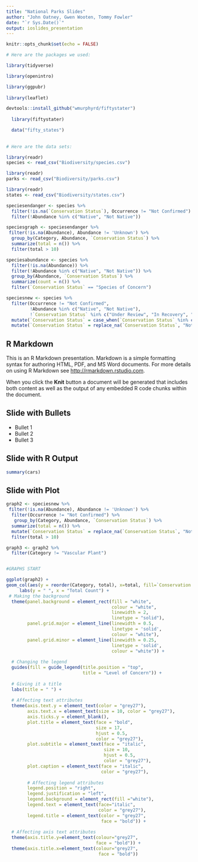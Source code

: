 ```yaml
---
title: "National Parks Slides"
author: "John Oatney, Gwen Wooten, Tommy Fowler"
date: "`r Sys.Date()`"
output: ioslides_presentation
---
```


```r
knitr::opts_chunk$set(echo = FALSE)

# Here are the packages we used:

library(tidyverse)

library(openintro) 

library(ggpubr)  
  
library(leaflet)

devtools::install_github("wmurphyrd/fiftystater")
  
  library(fiftystater)

  data("fifty_states")
  
  
# Here are the data sets:

library(readr)
species <- read_csv("Biodiversity/species.csv")

library(readr)
parks <- read_csv("Biodiversity/parks.csv")

library(readr)
states <- read_csv("Biodiversity/states.csv")
```

```r
speciesendanger <- species %>% 
  filter(!is.na(`Conservation Status`), Occurrence != "Not Confirmed") %>% 
  filter(!Abundance %in% c("Native", "Not Native"))

speciesgraph <- speciesendanger %>% 
 filter(!is.na(Abundance), Abundance != 'Unknown') %>% 
  group_by(Category, Abundance, `Conservation Status`) %>% 
  summarize(total = n()) %>% 
  filter(total > 10) 

speciesabundance <- species %>% 
  filter(!is.na(Abundance)) %>% 
  filter(!Abundance %in% c("Native", "Not Native")) %>% 
  group_by(Abundance, `Conservation Status`) %>% 
  summarize(count = n()) %>% 
  filter(`Conservation Status` == "Species of Concern")

speciesnew <- species %>% 
  filter(Occurrence != "Not Confirmed", 
         !Abundance %in% c("Native", "Not Native"), 
         !`Conservation Status` %in% c("Under Review", "In Recovery", "Extinct")) %>% 
  mutate(`Conservation Status` = case_when(`Conservation Status` %in% c("Species of Concern", "Endangered", "Threatened", "Proposed Threatened", "Proposed Endangered") ~ "Species of Concern")) %>% 
  mutate(`Conservation Status` = replace_na(`Conservation Status`, "Not of Concern"))
```


## R Markdown

This is an R Markdown presentation. Markdown is a simple formatting syntax for authoring HTML, PDF, and MS Word documents. For more details on using R Markdown see <http://rmarkdown.rstudio.com>.

When you click the **Knit** button a document will be generated that includes both content as well as the output of any embedded R code chunks within the document.

## Slide with Bullets

- Bullet 1
- Bullet 2
- Bullet 3

## Slide with R Output

```r
summary(cars)
```

## Slide with Plot

```r

graph2 <- speciesnew %>% 
 filter(!is.na(Abundance), Abundance != 'Unknown') %>% 
  filter(Occurrence != "Not Confirmed") %>% 
   group_by(Category, Abundance, `Conservation Status`) %>% 
  summarize(total = n()) %>% 
  mutate(`Conservation Status` = replace_na(`Conservation Status`, "Not Threatened or Endagered")) %>% 
  filter(total > 10) 

graph3 <- graph2 %>% 
  filter(Category != "Vascular Plant")


#GRAPHS START

ggplot(graph2) +
geom_col(aes(y = reorder(Category, total), x=total, fill=`Conservation Status`), stat='identity') +
     labs(y = " ", x = "Total Count") +
 # Making the background
  theme(panel.background = element_rect(fill = "white", 
                                        colour = "white", 
                                        linewidth = 2, 
                                        linetype = "solid"),
        panel.grid.major = element_line(linewidth = 0.5, 
                                        linetype = 'solid',
                                        colour = "white"), 
        panel.grid.minor = element_line(linewidth = 0.25, 
                                        linetype = 'solid',
                                        colour = "white")) +
  
  # Changing the legend
  guides(fill = guide_legend(title.position = "top", 
                             title = "Level of Concern")) + 
  
  # Giving it a title
  labs(title = " ") +
  
  # Affecting text attributes
  theme(axis.text.y = element_text(color = "grey27"),
        axis.text.x = element_text(size = 10, color = "grey27"), 
        axis.ticks.y = element_blank(), 
        plot.title = element_text(face = "bold", 
                                  size = 17, 
                                  hjust = 0.5, 
                                  color = "grey27"), 
        plot.subtitle = element_text(face = "italic", 
                                     size = 10, 
                                     hjust = 0.5, 
                                     color = "grey27"), 
        plot.caption = element_text(face = "italic", 
                                    color = "grey27"),
        
        # Affecting legend attributes
        legend.position = "right", 
        legend.justification = "left",  
        legend.background = element_rect(fill ="white"), 
        legend.text = element_text(face="italic", 
                                   color = "grey27"), 
        legend.title = element_text(color = "grey27", 
                                    face = "bold")) +
  
  # Affecting axis text attributes
  theme(axis.title.y=element_text(colour="grey27", 
                                  face = "bold")) +
  theme(axis.title.x=element_text(colour="grey27", 
                                   face = "bold")) 
  


```

